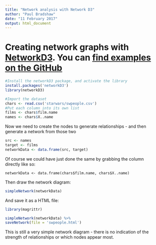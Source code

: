 ```yaml
---
title: "Network analysis with Network D3"
author: "Paul Bradshaw"
date: "11 February 2017"
output: html_document
---
```


# Creating network graphs with [NetworkD3](https://christophergandrud.github.io/networkD3/). You can [find examples on the GitHub](https://github.com/christophergandrud/networkD3/blob/master/inst/examples/examples.R)

```r
#Install the networkD3 package, and activate the library
install.packages('networkD3')
library(networkD3)
```

```r
#Import the dataset
chars <- read.csv('starwars/swpeople.csv')
#Put each column into its own list
films <- chars$film.name
names <- chars$X..name
```

Now we need to create the nodes to generate relationships - and then generate a network from those two

```r
src <- names
target <- films
networkData <- data.frame(src, target)
```

Of course we could have just done the same by grabbing the column directly like so:

`networkData <- data.frame(chars$film.name, chars$X..name)`

Then draw the network diagram:

```r
simpleNetwork(networkData)
```

And save it as a HTML file:

```r
library(magrittr)

simpleNetwork(networkData) %>%
saveNetwork(file = 'swpeople.html')
```

This is still a very simple network diagram - there is no indication of the strength of relationships or which nodes appear most. 
